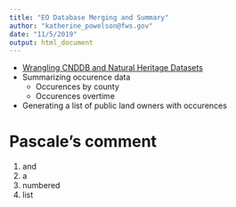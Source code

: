```yaml
---
title: "EO Database Merging and Summary"
author: "katherine_powelson@fws.gov"
date: "11/5/2019"
output: html_document
---
```


 * [Wrangling CNDDB and Natural Heritage Datasets](occurencedatabases.html)
 * Summarizing occurence data 
   * Occurences by county 
   * Occurences overtime
 * Generating a list of public land owners with occurences

# Pascale's comment

1. and    
2. a    
3. numbered    
4. list    

